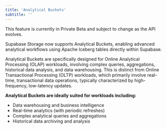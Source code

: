 ```yaml
---
title: 'Analytical Buckets'
subtitle: ''
---
```

<Admonition type="note">
    This feature is currently in Private Beta and subject to change as the API evolves.
</Admonition>

Supabase Storage now supports Analytical Buckets, enabling advanced analytical workflows using Apache Iceberg tables directly within Supabase.

Analytical Buckets are specifically designed for Online Analytical Processing (OLAP) workloads, involving complex queries, aggregations, historical data analysis, and data warehousing. This is distinct from Online Transactional Processing (OLTP) workloads, which primarily involve real-time, transactional data operations, typically characterized by high-frequency, low-latency updates.

**Analytical Buckets are ideally suited for workloads including:**

- Data warehousing and business intelligence
- Real-time analytics (with periodic refreshes)
- Complex analytical queries and aggregations
- Historical data archiving and analysis